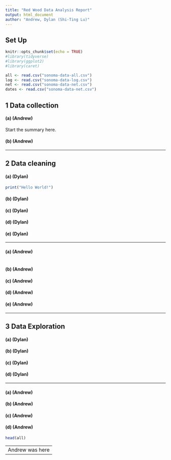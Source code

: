 ```yaml
---
title: "Red Wood Data Analysis Report"
output: html_document
author: "Andrew, Dylan (Shi-Ting Lu)"
---
```

## Set Up
```r
knitr::opts_chunk$set(echo = TRUE)
#library(tidyverse)
#library(ggplot2)
#library(caret)
```

```r
all <- read.csv("sonoma-data-all.csv")
log <- read.csv("sonoma-data-log.csv")
net <- read.csv("sonoma-data-net.csv")
dates <- read.csv("sonoma-data-net.csv")
```


## 1 Data collection

#### (a) (Andrew)
Start the summary here.

#### (b) (Andrew)

***

## 2 Data cleaning

#### (a) (Dylan)

```r
print("Hello World!")
```


#### (b) (Dylan)

#### (c) (Dylan)

#### (d) (Dylan)

#### (e) (Dylan)

***

#### (a) (Andrew)
```r

```

#### (b) (Andrew)

#### (c) (Andrew)

#### (d) (Andrew)

#### (e) (Andrew)

***

## 3 Data Exploration

#### (a) (Dylan)

#### (b) (Dylan)

#### (c) (Dylan)

#### (d) (Dylan)

***

#### (a) (Andrew)

#### (b) (Andrew)

#### (c) (Andrew)

#### (d) (Andrew)

```r
head(all)
```


---
Andrew was here
---
